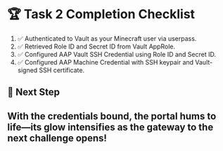 # 🏆 Task 2 Completion Checklist
1. ✅ Authenticated to Vault as your Minecraft user via userpass.
2. ✅ Retrieved Role ID and Secret ID from Vault AppRole.
3. ✅ Configured AAP Vault SSH Credential using Role ID and Secret ID.
4. ✅ Configured AAP Machine Credential with SSH keypair and Vault-signed SSH certificate.



## 📌 Next Step
## With the credentials bound, the portal hums to life—its glow intensifies as the gateway to the next challenge opens!